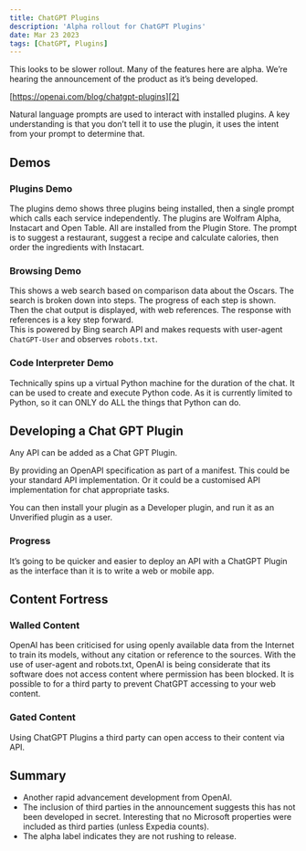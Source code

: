 ```yaml
---
title: ChatGPT Plugins
description: 'Alpha rollout for ChatGPT Plugins'
date: Mar 23 2023
tags: [ChatGPT, Plugins]
---
```


This looks to be slower rollout. Many of the features here are alpha. We’re hearing the announcement of the product as it’s being developed.

[https://openai.com/blog/chatgpt-plugins][2]

Natural language prompts are used to interact with installed plugins. A key understanding is that you don’t tell it to use the plugin, it uses the intent from your prompt to determine that.

## Demos

### Plugins Demo

The plugins demo shows three plugins being installed, then a single prompt which calls each service independently. The plugins are Wolfram Alpha, Instacart and Open Table. All are installed from the Plugin Store. The prompt is to suggest a restaurant, suggest a recipe and calculate calories, then order the ingredients with Instacart.

### Browsing Demo

This shows a web search based on comparison data about the Oscars. The search is broken down into steps. The progress of each step is shown. Then the chat output is displayed, with web references. The response with references is a key step forward.  
This is powered by Bing search API and makes requests with user-agent `ChatGPT-User` and observes `robots.txt`.

### Code Interpreter Demo

Technically spins up a virtual Python machine for the duration of the chat. It can be used to create and execute Python code. As it is currently limited to Python, so it can ONLY do ALL the things that Python can do.

## Developing a Chat GPT Plugin

Any API can be added as a Chat GPT Plugin.

By providing an OpenAPI specification as part of a manifest. This could be your standard API implementation. Or it could be a customised API implementation for chat appropriate tasks.

You can then install your plugin as a Developer plugin, and run it as an Unverified plugin as a user.

### Progress

It’s going to be quicker and easier to deploy an API with a ChatGPT Plugin as the interface than it is to write a web or mobile app.

## Content Fortress

### Walled Content

OpenAI has been criticised for using openly available data from the Internet to train its models, without any citation or reference to the sources. With the use of user-agent and robots.txt, OpenAI is being considerate that its software does not access content where permission has been blocked. It is possible to for a third party to prevent ChatGPT accessing to your web content.

### Gated Content

Using ChatGPT Plugins a third party can open access to their content via API.

## Summary

- Another rapid advancement development from OpenAI.
- The inclusion of third parties in the announcement suggests this has not been developed in secret. Interesting that no Microsoft properties were included as third parties (unless Expedia counts).
- The alpha label indicates they are not rushing to release.

[2]: https://openai.com/blog/chatgpt-plugins
